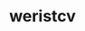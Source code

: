 ---
title: weristcv
bg_image: "/images/background/page-title.jpg"
description: weristcv = Michael Campos Viola B.A.
meta_title: weristcv
keywords: "Lebenslauf, #, weristcv, Michael Campos Viola"
draft: false

philosophy:
  enable: true
  subtitle: weristcv
  title: Michael Campos Viola B.A.
  content: "Michael Campos Viola ist seit 2009 leidenschaftlicher Fotograf. Seine Reise begann mit der Konzertfotografie, gefolgt von einem Exkurs in die Sportfotografie.<br><br>Zwischen **2012 und 2016** leitete er die von ihm gegründete Marke **„dein-Set.de“**, die sich auf Hochzeitsfotografie spezialisierte. Anschließend gründete er **Campos Viola Photography**, unter deren Dach er seither kreative Foto- und Filmprojekte realisiert. Michael besitzt einen **BA (Hons) Photography** von der **University of West London**.<br><br>**Seit 2020** hat er das Leistungsspektrum um **Film- und Videoproduktionen** erweitert, mit einem besonderen Fokus auf **kulturelle Dokumentationen** und **soziale Projekte**. Technologische Innovationen zu meistern und sie gezielt einzusetzen, um emotionale Geschichten zu erzählen, treibt ihn in seiner Arbeit an.<br><br>Heute steht **Michael Campos Viola** an der Schwelle zur Gründung einer **gemeinnützigen Unternehmensgesellschaft (gUG)**, die Kunst, Kultur, Bildung und bürgerschaftliches Engagement sichtbar macht. Mit Leidenschaft und Präzision / bringt er seine Vision zum Ausdruck: Menschen zu verbinden, Geschichten zu erzählen und einen positiven gesellschaftlichen Einfluss zu schaffen.<br><br>Sein besonderes Engagement gilt **lokalen Projekten** wie der **Kunst- und Kulturwoche in Gilching** sowie anderen kulturellen und sozialen Initiativen."
  image: "/images/mcv/Filipa-Michael.jpeg"
---